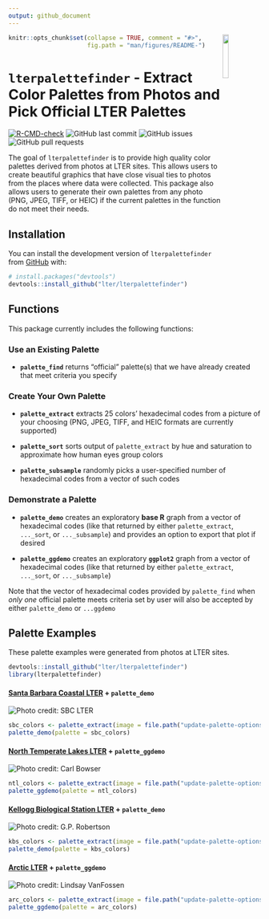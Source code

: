 ```yaml
---
output: github_document
---
```


<!-- README.md is generated from README.Rmd. Please edit that file -->

<img src="inst/images/lterpalettefinder_hex.png" align="right" width="15%"/>

```r
knitr::opts_chunk$set(collapse = TRUE, comment = "#>",
                      fig.path = "man/figures/README-")
```

# `lterpalettefinder` - Extract Color Palettes from Photos and Pick Official LTER Palettes

<!-- badges: start -->

[![R-CMD-check](https://github.com/lter/lterpalettefinder/workflows/R-CMD-check/badge.svg)](https://github.com/lter/lterpalettefinder/actions)
![GitHub last commit](https://img.shields.io/github/last-commit/lter/lterpalettefinder)
![GitHub issues](https://img.shields.io/github/issues-raw/lter/lterpalettefinder)
![GitHub pull requests](https://img.shields.io/github/issues-pr/lter/lterpalettefinder)

<!-- badges: end -->

The goal of `lterpalettefinder` is to provide high quality color palettes derived from photos at LTER sites. This allows users to create beautiful graphics that have close visual ties to photos from the places where data were collected. This package also allows users to generate their own palettes from any photo (PNG, JPEG, TIFF, or HEIC) if the current palettes in the function do not meet their needs.

## Installation

You can install the development version of `lterpalettefinder` from [GitHub](https://github.com/) with:

``` r
# install.packages("devtools")
devtools::install_github("lter/lterpalettefinder")
```

## Functions

This package currently includes the following functions:

### Use an Existing Palette

-   **`palette_find`** returns "official" palette(s) that we have already created that meet criteria you specify

### Create Your Own Palette

-   **`palette_extract`** extracts 25 colors' hexadecimal codes from a picture of your choosing (PNG, JPEG, TIFF, and HEIC formats are currently supported)

-   **`palette_sort`** sorts output of `palette_extract` by hue and saturation to approximate how human eyes group colors

-   **`palette_subsample`** randomly picks a user-specified number of hexadecimal codes from a vector of such codes

### Demonstrate a Palette

-   **`palette_demo`** creates an exploratory **base R** graph from a vector of hexadecimal codes (like that returned by either `palette_extract`, `..._sort`, or `..._subsample`) and provides an option to export that plot if desired

-   **`palette_ggdemo`** creates an exploratory **`ggplot2`** graph from a vector of hexadecimal codes (like that returned by either `palette_extract`, `..._sort`, or `..._subsample`)

Note that the vector of hexadecimal codes provided by `palette_find` when *only one* official palette meets criteria set by user will also be accepted by either `palette_demo` or `...ggdemo`

## Palette Examples

These palette examples were generated from photos at LTER sites.

```r
devtools::install_github("lter/lterpalettefinder")
library(lterpalettefinder)
```

#### [Santa Barbara Coastal LTER](https://sbclter.msi.ucsb.edu/) + `palette_demo`

<img src="update-palette-options/official photos/SBC-kelp forest.jpeg" alt="Photo credit: SBC LTER" />

```r
sbc_colors <- palette_extract(image = file.path("update-palette-options", "official photos", "SBC-kelp forest.jpeg"), sort = TRUE)
palette_demo(palette = sbc_colors)
```

#### [North Temperate Lakes LTER](https://lter.limnology.wisc.edu/) + `palette_ggdemo`

<img src="update-palette-options/official photos/NTL-lakes.jpeg" alt="Photo credit: Carl Bowser" />

```r
ntl_colors <- palette_extract(image = file.path("update-palette-options", "official photos", "NTL-lakes.jpeg"), sort = TRUE)
palette_ggdemo(palette = ntl_colors)
```

#### [Kellogg Biological Station LTER](https://lter.kbs.msu.edu/) + `palette_demo`

<img src="update-palette-options/official photos/KBS-burn.jpeg" alt="Photo credit: G.P. Robertson" />

```r
kbs_colors <- palette_extract(image = file.path("update-palette-options", "official photos", "KBS-burn.jpeg"), sort = TRUE)
palette_demo(palette = kbs_colors)
```

#### [Arctic LTER](https://arc-lter.ecosystems.mbl.edu/) + `palette_ggdemo`

<img src="update-palette-options/official photos/ARC-sunrise.jpeg" alt="Photo credit: Lindsay VanFossen" />

```r
arc_colors <- palette_extract(image = file.path("update-palette-options", "official photos", "ARC-sunrise.jpeg"), sort = TRUE)
palette_ggdemo(palette = arc_colors)
```
